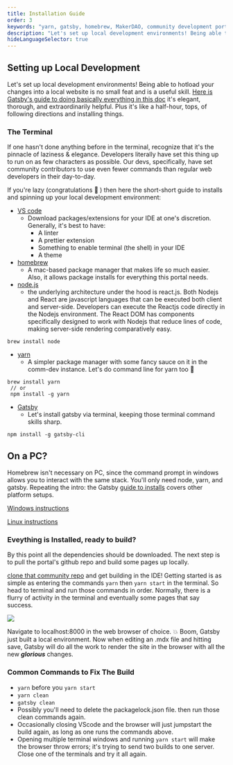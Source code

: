```yaml
---
title: Installation Guide
order: 3
keywords: "yarn, gatsby, homebrew, MakerDAO, community development portal"
description: "Let's set up local development environments! Being able to hotload your changes into a local website is no small feat and is a useful skill."
hideLanguageSelector: true
---
```


## Setting up Local Development

Let's set up local development environments! Being able to hotload your changes into a local website is no small feat and is a useful skill. [Here is Gatsby's guide to doing basically everything in this doc](https://www.gatsbyjs.org/tutorial/) it's elegant, thorough, and extraordinarily helpful. Plus it's like a half-hour, tops, of following directions and installing things.

### The Terminal

If one hasn't done anything before in the terminal, recognize that it's the pinnacle of laziness & elegance. Developers literally have set this thing up to run on as few characters as possible. Our devs, specifically, have set community contributors to use even fewer commands than regular web developers in their day-to-day.

If you're lazy (congratulations 🎊 ) then here the short-short guide to installs and spinning up your local development environment:

- [VS code](https://code.visualstudio.com/download)
  - Download packages/extensions for your IDE at one's discretion. Generally, it's best to have:
    - A linter
    - A prettier extension
    - Something to enable terminal (the shell) in your IDE
    - A theme
- [homebrew](https://brew.sh/)
  - A mac-based package manager that makes life so much easier. Also, it allows package installs for everything this portal needs.
- [node.js](https://nodejs.org/en/)
  - the underlying architecture under the hood is react.js. Both Nodejs and React are javascript languages that can be executed both client and server-side. Developers can execute the Reactjs code directly in the Nodejs environment. The React DOM has components specifically designed to work with Nodejs that reduce lines of code, making server-side rendering comparatively easy.

```shell
brew install node
```

- [yarn](https://yarnpkg.com/)
  - A simpler package manager with some fancy sauce on it in the comm-dev instance. Let's do command line for yarn too 🤭

```shell
brew install yarn
 // or
 npm install -g yarn
```

- [Gatsby](https://www.gatsbyjs.com/docs/tutorial/part-zero/)
  - Let's install gatsby via terminal, keeping those terminal command skills sharp.

```shell
npm install -g gatsby-cli
```

<Tout>


<Box>


## On a PC?

Homebrew isn't necessary on PC, since the command prompt in windows allows you to interact with the same stack. You'll only need node, yarn, and gatsby. Repeating the intro: the Gatsby [guide to installs](https://www.gatsbyjs.org/tutorial/) covers other platform setups.

[Windows instructions](https://www.gatsbyjs.com/tutorial/part-zero/#windows-instructions)

[Linux instructions](https://www.gatsbyjs.com/tutorial/part-zero/#linux-instructions)

</Box>


</Tout>


### Eveything is Installed, ready to build?

By this point all the dependencies should be downloaded. The next step is to pull the portal's github repo and build some pages up locally.

[clone that community repo](https://github.com/makerdao/community) and get building in the IDE! Getting started is as simple as entering the commands `yarn` then `yarn start` in the terminal. So head to terminal and run those commands in order. Normally, there is a flurry of activity in the terminal and eventually some pages that say success.

![](https://i.imgur.com/EL88h6k.png)

Navigate to localhost:8000 in the web browser of choice. 💥 Boom, Gatsby just built a local environment. Now when editing an .mdx file and hitting save, Gatsby will do all the work to render the site in the browser with all the new **_glorious_** changes.

### Common Commands to Fix The Build

- `yarn` before you `yarn start`
- `yarn clean`
- `gatsby clean`
- Possibly you'll need to delete the packagelock.json file. then run those clean commands again.
- Occasionally closing VScode and the browser will just jumpstart the build again, as long as one runs the commands above.
- Opening multiple terminal windows and running `yarn start` will make the browser throw errors; it's trying to send two builds to one server. Close one of the terminals and try it all again.
